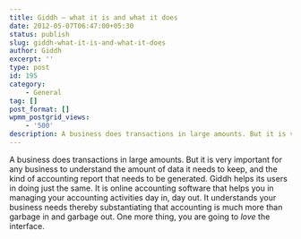 ```yaml
---
title: Giddh — what it is and what it does
date: 2012-05-07T06:47:00+05:30
status: publish
slug: giddh-what-it-is-and-what-it-does
author: Giddh
excerpt: ''
type: post
id: 195
category:
    - General
tag: []
post_format: []
wpmm_postgrid_views:
    - '500'
description: A business does transactions in large amounts. But it is very important for any business to understand the amount of data 
---
```

 A business does transactions in large amounts. But it is very important for any business to understand the amount of data it needs to keep, and the kind of accounting report that needs to be generated. Giddh helps its users in doing just the same. It is online accounting software that helps you in managing your accounting activities day in, day out. It understands your business needs thereby substantiating that accounting is much more than garbage in and garbage out. One more thing, you are going to *love* the interface.